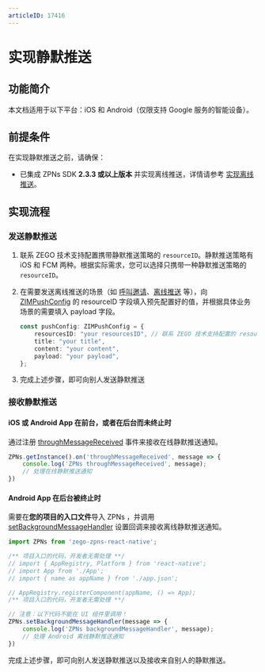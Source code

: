 ```yaml
---
articleID: 17416
---
```

# 实现静默推送


## 功能简介


<Content />

<Note title="说明">
本文档适用于以下平台：iOS 和 Android（仅限支持 Google 服务的智能设备）。
</Note>

## 前提条件

在实现静默推送之前，请确保：
- 已集成 ZPNs SDK **2.3.3 或以上版本** 并实现离线推送，详情请参考 [实现离线推送](./Implement%20offline%20push%20notification.mdx)。

## 实现流程

### 发送静默推送

1. 联系 ZEGO 技术支持配置携带静默推送策略的 `resourceID`。静默推送策略有 iOS 和 FCM 两种。根据实际需求，您可以选择只携带一种静默推送策略的 `resourceID`。

2. 在需要发送离线推送的场景（如 [呼叫邀请](./../Guides/Call%20invitation%20signaling.mdx)、[离线推送](./Implement%20offline%20push%20notification.mdx) 等），向 [ZIMPushConfig](@-ZIMPushConfig) 的 resourceID 字段填入预先配置好的值，并根据具体业务场景的需要填入 payload 字段。

    ```typescript
    const pushConfig: ZIMPushConfig = {
        resourcesID: "your resourcesID", // 联系 ZEGO 技术支持配置的 resourcesID
        title: "your title",
        content: "your content",
        payload: "your payload",
    };
    ```

3. 完成上述步骤，即可向别人发送静默推送

### 接收静默推送

#### iOS 或 Android App 在前台，或者在后台而未终止时

通过注册 [throughMessageReceived](@throughMessageReceived) 事件来接收在线静默推送通知。

```typescript
ZPNs.getInstance().on('throughMessageReceived', message => {
    console.log('ZPNs throughMessageReceived', message);
    // 处理在线静默推送通知
})
```

#### Android App 在后台被终止时

需要在**您的项目的入口文件**导入 ZPNs ，并调用 [setBackgroundMessageHandler](@setBackgroundMessageHandler) 设置回调来接收离线静默推送通知。

```typescript
import ZPNs from 'zego-zpns-react-native';

/** 项目入口的代码，开发者无需处理 **/ 
// import { AppRegistry, Platform } from 'react-native';
// import App from './App';
// import { name as appName } from './app.json';

// AppRegistry.registerComponent(appName, () => App);
/** 项目入口的代码，开发者无需处理 **/

// 注意：以下代码不能在 UI 组件里调用！
ZPNs.setBackgroundMessageHandler(message => {
    console.log('ZPNs backgroundMessageHandler', message);
    // 处理 Android 离线静默推送通知
})
```

完成上述步骤，即可向别人发送静默推送以及接收来自别人的静默推送。
